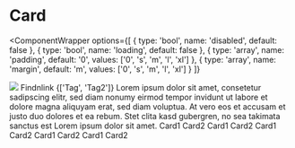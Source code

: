 
# Card

<ComponentWrapper
  options={[
    { type: 'bool', name: 'disabled', default: false },
    { type: 'bool', name: 'loading', default: false },
    {
      type: 'array',
      name: 'padding',
      default: '0',
      values: ['0', 's', 'm', 'l', 'xl']
    },
    {
      type: 'array',
      name: 'margin',
      default: 'm',
      values: ['0', 's', 'm', 'l', 'xl']
    }
  ]}
>
  <Card pointer>
    <Image src="https://www.findnlink.com/_next/image?url=https%3A%2F%2Fbackend.findnlink.com%2Fpublic%2Fuploads%2Favatar-1609343682034.gif&w=384&q=75" />
    <CardHeader margin="m m 0 m">
      <Text scale="xl" weight="bold" margin="m">
        Findnlink
      </Text>
      <Tag>{['Tag', 'Tag2']}</Tag>
    </CardHeader>
    <Line />
    <CardContent margin="0 m m m">
      <Text margin="m">
        Lorem ipsum dolor sit amet, consetetur sadipscing elitr, sed diam nonumy eirmod tempor
        invidunt ut labore et dolore magna aliquyam erat, sed diam voluptua. At vero eos et accusam
        et justo duo dolores et ea rebum. Stet clita kasd gubergren, no sea takimata sanctus est
        Lorem ipsum dolor sit amet.
      </Text>
    </CardContent>
  </Card>
</ComponentWrapper>

<Grid>
  <Card>Card1</Card>
  <Card>Card2</Card>
  <Card>Card1</Card>
  <Card>Card2</Card>
  <Card>Card1</Card>
  <Card>Card2</Card>
  <Card>Card1</Card>
  <Card>Card2</Card>
  <Card>Card1</Card>
  <Card>Card2</Card>
</Grid>
